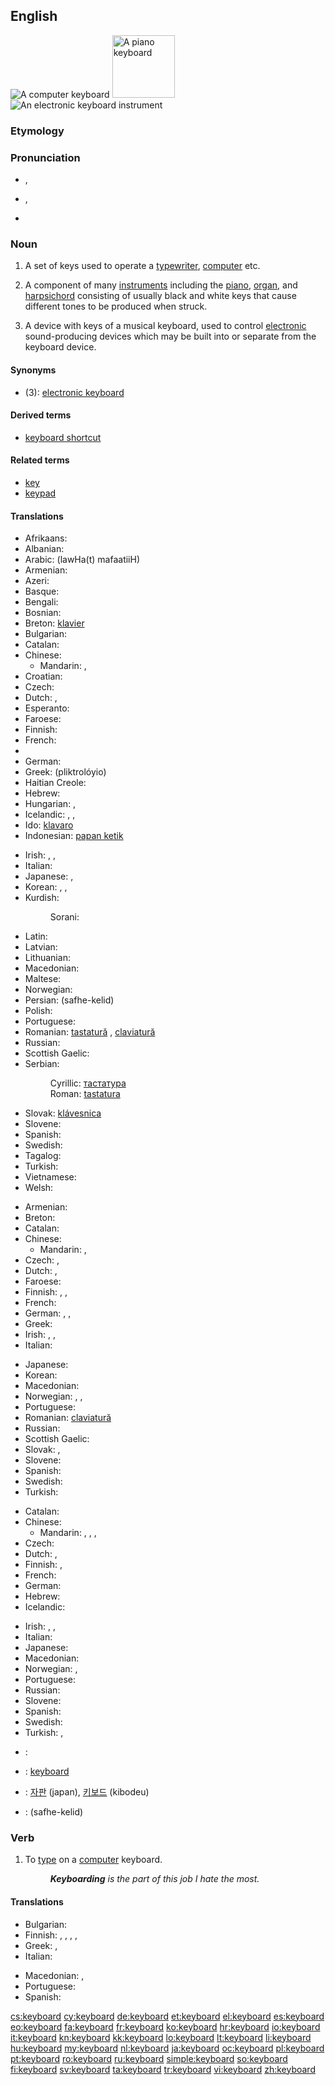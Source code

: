 {{also|Keyboard}}
==English==
{{wikipedia|dab=keyboard|lang=en}}
[[Image:Swedish keyboard 20050614.jpg|thumb|A computer keyboard]]
[[Image:Player piano keyboard.jpg|thumb|100px|A piano keyboard]]
[[Image:YamahaKeyboard.jpg|thumb|An electronic keyboard instrument]]

===Etymology===
{{compound|key|board}}

===Pronunciation===
* {{a|US}} {{IPA|/ˈkibɔ˞d/}}, {{X-SAMPA|/"kibOrd/}}
* {{a|UK|Australia}} {{IPA|/ˈkiːbɔːd/}}, {{X-SAMPA|/"kibO:d/}}
* {{audio|En-us-keyboard.ogg|Audio (US)}}

===Noun===
{{en-noun}}

# A set of keys used to operate a [[typewriter]], [[computer]] etc.
# {{music}} A component of many [[instruments]] including the [[piano]], [[organ]], and [[harpsichord]] consisting of usually black and white keys that cause different tones to be produced when struck.
# {{music}} A device with keys of a musical keyboard, used to control [[electronic]] sound-producing devices which may be built into or separate from the keyboard device.

====Synonyms====
* (3): [[electronic keyboard]]

====Derived terms====
* [[keyboard shortcut]]

====Related terms====
* [[key]]
* [[keypad]]

====Translations====
{{trans-top|set of keys used to operate a typewriter, computer etc.}}
* Afrikaans: {{t-|af|sleutelbord|xs=Afrikaans}}
* Albanian: {{t|sq|tastierë|f}}
* Arabic: {{Arab|[[لوحة مفاتيح]]}} (lawHa(t) mafaatiiH) {{f}}
* Armenian: {{t-|hy|ստեղնաշար|tr=steġnašar}}
* Azeri: {{t-|az|klaviatura|xs=Azeri}}
* Basque: {{t|eu|teklatu|xs=Basque}}
* Bengali: {{t|bn|কীবোর্ড|sc=Beng}}
* Bosnian: {{t-|bs|tastatura|f}}
* Breton: [[klavier#Breton|klavier]] {{m}}
* Bulgarian: {{t+|bg|клавиатура|f|tr=klaviatúra}}
* Catalan: {{t|ca|teclat|m}}
* Chinese:
** Mandarin: {{t-|cmn|鍵盤|sc=Hani}}, {{t-|cmn|键盘|tr=jiànpán|sc=Hani}}
* Croatian: {{t+|hr|tipkovnica|f}}
* Czech: {{t+|cs|klávesnice|f}}
* Dutch: {{t+|nl|toetsenbord|n}}, {{t+|nl|klavier|n}}
* Esperanto: {{t+|eo|klavaro|xs=Esperanto}}
* Faroese: {{t-|fo|knappaborð|n|xs=Faroese}}
* Finnish: {{t+|fi|näppäimistö}}
* French: {{t+|fr|clavier|m}}
* {{trreq|Georgian}}
* German: {{t+|de|Tastatur|f}}
* Greek: {{t+|el|πληκτρολόγιο|n}} (pliktrolóyio)
* Haitian Creole: {{tø|ht|klavye}}
* Hebrew: {{t|he|מקלדת|tr=mikledet|f}}
* Hungarian: {{t+|hu|billentyűzet}}, {{t+|hu|klaviatúra}}
* Icelandic: {{t|is|lyklaborð|n}}, {{t|is|hnappaborð|n}} {{qualifier|dated}}, {{t|is|leturborð|n}} {{qualifier|dated}}
* Ido: [[klavaro]]
* Indonesian: [[papan ketik]]
{{trans-mid}}
* Irish: {{t|ga|méarchlár|f}}, {{t|ga|eochairchlár|m}}, {{t|ga|luibheanchlár|m}}
* Italian: {{t+|it|tastiera|f}}
* Japanese: {{t+|ja|キーボード|tr=kībōdo}}, {{t+|ja|鍵盤|tr=kenban}}
* Korean: {{t|ko|자판|tr=japan|sc=Hang}}, {{t+|ko|키보드|tr=kibodeu|sc=Hang}}, {{t|ko|글쇠판|tr=geulsoipan|sc=Hang}}
* Kurdish:
*: Sorani: {{t|ku|پیتلێده‌ر|tr=pítléder|sc=ku-Arab}}
* Latin: {{t|la|plectrologium|n}}
* Latvian: {{t|lv|tastatūra}}
* Lithuanian: {{t+|lt|klaviatūra|f|xs=Lithuanian}}
* Macedonian: {{t-|mk|тастатура|f|tr=tastatúra}}
* Maltese: {{t-|mt|tastiera|f|xs=Maltese}}
* Norwegian: {{t+|no|tastatur|n}}
* Persian: {{fa-Arab|[[صفحه کلید]]}} (safhe-kelid)
* Polish: {{t+|pl|klawiatura|f}}
* Portuguese: {{t+|pt|teclado|m}}
* Romanian: [[tastatură]] {{f}}, [[claviatură]] {{f}}
* Russian: {{t+|ru|клавиатура|f|tr=klaviatúra}}
* Scottish Gaelic: {{t-|gd|meur-chlàr|m|xs=Scottish Gaelic}}
* Serbian:
*: Cyrillic: [[тастатура#Serbian|тастатура]] {{f}}
*: Roman: [[tastatura#Serbian|tastatura]] {{f}}
* Slovak: [[klávesnica]] {{f}}
* Slovene: {{t+|sl|tipkovnica|f}}
* Spanish: {{t+|es|teclado|m}}
* Swedish: {{t+|sv|tangentbord|n}}
* Tagalog: {{t|tl|tipaan}}
* Turkish: {{t+|tr|klavye}}
* Vietnamese: {{t|vi|bàn phím|xs=Vietnamese}}
* Welsh: {{t+|cy|allweddell|f|xs=Welsh}}
{{trans-bottom}}

{{trans-top|component of many instruments}}
* Armenian: {{t-|hy|ստեղնաշար|tr=steġnašar}}
* Breton: {{t|br|klavier|m}}
* Catalan: {{t|ca|teclat|m}}
* Chinese:
** Mandarin: {{t-|cmn|鍵盤|sc=Hani}}, {{t-|cmn|键盘|tr=jiànpán|sc=Hani}}
* Czech: {{t+|cs|klávesnice|f}}, {{t-|cs|klaviatura|f}}
* Dutch: {{t|nl|klavier|n}}, {{t|nl|keyboard|n}}
* Faroese: {{t-|fo|knappaborð|n|xs=Faroese}}
* Finnish: {{t-|fi|koskettimisto}}, {{t-|fi|koskettimet}}, {{t-|fi|sormio}}
* French: {{t+|fr|clavier|m}}
* German: {{t+|de|Tastatur|f}}, {{t+|de|Klaviatur|f}}, {{t-|de|Manual|n}}
* Greek: {{t+|el|κλαβιέ|n|tr=klavie}}
* Irish: {{t|ga|eochairchlár|m}}, {{t|ga|luibheanchlár|m}}, {{t|ga|méarchlár|m}}
* Italian: {{t+|it|tastiera|f}}
{{trans-mid}}
* Japanese: {{t|ja|鍵盤|tr=kenban}}
* Korean: {{t+|ko|건반|tr=geonban|sc=Hang}}
* Macedonian: {{t|mk|клавијатура|f|tr=klavijatúra}}
* Norwegian: {{t-|no|klaviatur|n}}, {{t+|no|tastatur|n}},
* Portuguese: {{t+|pt|teclado|m}}
* Romanian: [[claviatură]] {{f}}
* Russian: {{t+|ru|клавиатура|f|tr=klaviatúra}}
* Scottish Gaelic: {{t-|gd|meur-chlàr|m|xs=Scottish Gaelic}}
* Slovak: {{t|sk|klávesnica|f}}, {{t|sk|klaviatúra|f}}
* Slovene: {{t-|sl|klaviatura|f}}
* Spanish: {{t+|es|teclado|m}}
* Swedish: {{t|sv|klaviatur|n}}
* Turkish: {{t+|tr|klavye}}
{{trans-bottom}}

{{trans-top|electronic device with keys of a musical keyboard}}
* Catalan: {{t|ca|teclat|m}}
* Chinese:
** Mandarin: {{t-|cmn|電子琴|sc=Hani}}, {{t-|cmn|电子琴|tr=diànzĭqín|sc=Hani}}, {{t-|cmn|鍵盤|sc=Hani}}, {{t-|cmn|键盘|tr=jiànpán|sc=Hani}}
* Czech: {{t-|cs|klávesy|f|p}}
* Dutch: {{t|nl|klavier|n}}, {{t|nl|keyboard|n}}
* Finnish: {{t-|fi|koskettimisto}}, {{t-|fi|koskettimet}}
* French: {{t|fr|clavier électronique}}
* German: {{t+|de|Keyboard|n}}
* Hebrew: {{t|he|קלידים|tr=kalidím|m|p}}
* Icelandic: {{t|is|hljómborð|n}}
{{trans-mid}}
* Irish: {{t|ga|eochairchlár|m}}, {{t|ga|luibheanchlár|m}}, {{t|ga|méarchlár|m}}
* Italian: {{t+|it|tastiera}}
* Japanese: {{t+|ja|キーボード|tr=kībōdo}}
* Macedonian: {{t|mk|синтисајзер|m|tr=sintisájzer}}
* Norwegian: {{t|no|elektronisk orgel|n}}, {{t-|no|keyboard|n}}
* Portuguese: {{t+|pt|teclado|m}}
* Russian: {{t+|ru|клавиатура|f|tr=klaviatúra}}
* Slovene: {{t-|sl|klaviatura|f}}
* Spanish: {{t+|es|teclado|m}}
* Swedish: {{t+|sv|keyboard|n}}
* Turkish: {{t+|tr|klavye}}, {{t+|tr|klavye}}
{{trans-bottom}}

{{checktrans-top}}
* {{ttbc|ka}}: {{t|ka|კლავიატურა|tr=klaviatura}}
* {{ttbc|id}}: [[keyboard#Indonesian|keyboard]]
{{checktrans-mid}}
* {{ttbc|ko}}: [[자판]] (japan), [[키보드]] (kibodeu)
* {{ttbc|fa}}: {{fa-Arab|[[صفحه کلید]]}} (safhe-kelid)
{{trans-bottom}}

===Verb===
{{en-verb}}

# {{intransitive}} To [[type]] on a [[computer]] keyboard.
#: '' '''Keyboarding''' is the part of this job I hate the most.''

====Translations====
{{trans-top|to type in}}
* Bulgarian: {{t|bg|набирам|tr=nabíram}}
* Finnish: {{t|fi|kirjoittaa}}, {{t|fi|naputella}}, {{t|fi|naputtaa}}, {{t|fi|näpytellä}}, {{t|fi|näppäillä}}
* Greek: {{t|el|πληκτρογραφώ|tr=pliktrografó}}, {{t|el|πληκτρολογώ|tr=pliktrologó}}
* Italian: {{t+|it|digitare}}
{{trans-mid}}
* Macedonian: {{t|mk|чука|tr=čúka}}, {{t|mk|типка|tr=típka}}
* Portuguese: {{t+|pt|teclar}}
* Spanish: {{t+|es|teclear}}
{{trans-bottom}}

[[cs:keyboard]]
[[cy:keyboard]]
[[de:keyboard]]
[[et:keyboard]]
[[el:keyboard]]
[[es:keyboard]]
[[eo:keyboard]]
[[fa:keyboard]]
[[fr:keyboard]]
[[ko:keyboard]]
[[hr:keyboard]]
[[io:keyboard]]
[[it:keyboard]]
[[kn:keyboard]]
[[kk:keyboard]]
[[lo:keyboard]]
[[lt:keyboard]]
[[li:keyboard]]
[[hu:keyboard]]
[[my:keyboard]]
[[nl:keyboard]]
[[ja:keyboard]]
[[oc:keyboard]]
[[pl:keyboard]]
[[pt:keyboard]]
[[ro:keyboard]]
[[ru:keyboard]]
[[simple:keyboard]]
[[so:keyboard]]
[[fi:keyboard]]
[[sv:keyboard]]
[[ta:keyboard]]
[[tr:keyboard]]
[[vi:keyboard]]
[[zh:keyboard]]